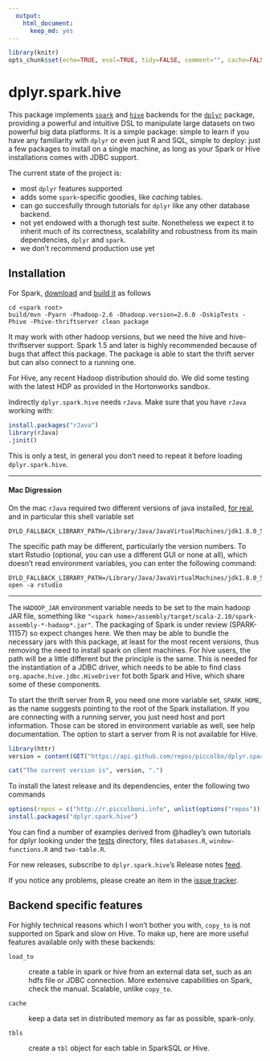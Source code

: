 ```yaml
---
  output:
    html_document:
      keep_md: yes
---
```

```r
library(knitr)
opts_chunk$set(echo=TRUE, eval=TRUE, tidy=FALSE, comment="", cache=FALSE, error=TRUE)
```


# dplyr.spark.hive

This package implements [`spark`](http://spark.apache.org/) and [`hive`](http://hive.apache.org) backends for the [`dplyr`](http://github.com/hadley/dplyr) package, providing a powerful and intuitive DSL to manipulate large datasets on two powerful big data platforms. It is a simple package: simple to learn if you have any familiarity with `dplyr` or even just R and SQL, simple to deploy: just a few packages to install on a single machine, as long as your Spark or Hive installations comes with JDBC support.

The current state of the project is:

 - most `dplyr` features supported
 - adds some `spark`-specific goodies, like *caching* tables.
 - can go succesfully through tutorials for `dplyr` like any other database backend. 
 - not yet endowed with a thorugh test suite. Nonetheless we expect it to inherit much of its correctness, scalability and robustness from its main dependencies, `dplyr` and `spark`.
 - we don't recommend production use yet

## Installation

For Spark, [download](https://spark.apache.org/downloads.html) and [build it](https://spark.apache.org/docs/latest/building-spark.html) as follows

```
cd <spark root>
build/mvn -Pyarn -Phadoop-2.6 -Dhadoop.version=2.6.0 -DskipTests -Phive -Phive-thriftserver clean package
```

It may work with other hadoop versions, but we need the hive and hive-thriftserver support. Spark 1.5 and later is highly recommended because of bugs that affect this package. The package is able to start the thrift server but can also connect to a running one.

For Hive, any recent Hadoop distribution should do. We did some testing with the latest HDP as provided in the Hortonworks sandbox.

Indirectly `dplyr.spark.hive` needs `rJava`. Make sure that you have `rJava` working with:

```r
install.packages("rJava")
library(rJava)
.jinit()
```

This is only a test, in general you don't need to repeat it before loading `dplyr.spark.hive`.

----------------

#### Mac Digression

On the mac `rJava` required two different versions of java installed, [for real](http://andrewgoldstone.com/blog/2015/02/03/rjava/), and in particular this shell variable set

```
DYLD_FALLBACK_LIBRARY_PATH=/Library/Java/JavaVirtualMachines/jdk1.8.0_51.jdk/Contents/Home/jre/lib/server/
```
The specific path may be different, particularly the version numbers. To start Rstudio (optional, you can use a different GUI or none at all), which doesn't read environment variables, you can enter the following command:
```
DYLD_FALLBACK_LIBRARY_PATH=/Library/Java/JavaVirtualMachines/jdk1.8.0_51.jdk/Contents/Home/jre/lib/server/ open -a rstudio
```

----------------


The `HADOOP_JAR` environment variable needs to be set to the main hadoop JAR file, something like `"<spark home>/assembly/target/scala-2.10/spark-assembly-*-hadoop*.jar"`. The packaging of Spark is under review (SPARK-11157) so expect changes here. We then may be able to bundle the necessary jars with this package, at least for the most recent versions, thus removing the need to install spark on client machines. For hive users, the path will be a little different but the principle is the same. This is needed for the instantiation of  a JDBC driver, which needs to be able to find class `org.apache.hive.jdbc.HiveDriver` fot both Spark and Hive, which share some of these components.

To start the thrift server from R, you need one more variable set, `SPARK_HOME`, as the name suggests pointing to the root of the Spark installation. If you are connecting with a running server, you just need host and port information. Those can be stored in environment variable as well, see help documentation. The option to start a server from R is not available for Hive.

```r
library(httr)
version = content(GET("https://api.github.com/repos/piccolbo/dplyr.spark.hive/releases"))[[1]]$tag
```

```r
cat("The current version is", version, ".")
```

To install the latest release and its dependencies, enter the following two commands

```r
options(repos = c("http://r.piccolboni.info", unlist(options("repos"))))
install.packages("dplyr.spark.hive")
```

You can find a number of examples derived from @hadley's own tutorials for dplyr looking under the [tests](https://github.com/piccolbo/dplyr.spark.hive/tree/master/pkg/tests) directory, files `databases.R`, `window-functions.R` and `two-table.R`.

For new releases, subscribe to `dplyr.spark.hive`'s Release notes [feed](https://github.com/piccolbo/dplyr.spark.hive/releases.atom).

If you notice any problems, please create an item in the [issue tracker](http://github.com/piccolbo/dplyr.spark.hive/issues).


## Backend specific features

For highly technical reasons which I won't bother you with, `copy_to` is not supported on Spark and slow on Hive. To make up, here are  more useful features available only with these backends:

`load_to`

:    create a table in spark or hive from an external data set, such as an hdfs file or JDBC connection. More extensive capabilities on Spark, check the manual. Scalable, unlike `copy_to`.

`cache`

:    keep a data set in distributed memory as far as possible, spark-only.

`tbls`

:    create a `tbl` object for each table in SparkSQL or Hive.


